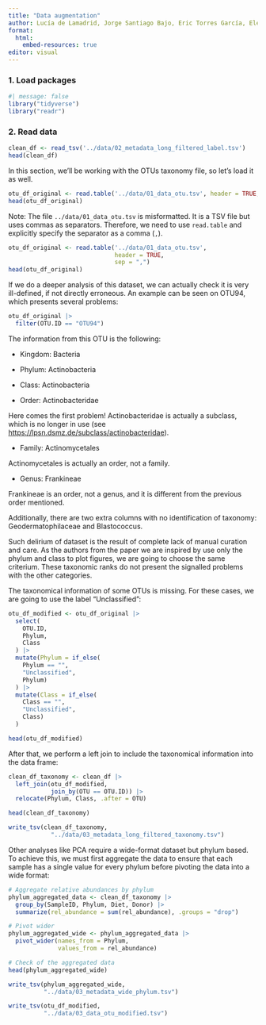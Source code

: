 ```yaml
---
title: "Data augmentation"
author: Lucía de Lamadrid, Jorge Santiago Bajo, Eric Torres García, Elena Iriondo Delgado
format:
  html:
    embed-resources: true
editor: visual
---
```


### 1. Load packages

```r
#| message: false 
library("tidyverse") 
library("readr")
```

### 2. Read data

```r
clean_df <- read_tsv('../data/02_metadata_long_filtered_label.tsv')
head(clean_df)
```

In this section, we'll be working with the OTUs taxonomy file, so let's load it as well.

```r
otu_df_original <- read.table('../data/01_data_otu.tsv', header = TRUE, sep = ",")
head(otu_df_original)
```

Note: The file `../data/01_data_otu.tsv` is misformatted. It is a TSV file but uses commas as separators. Therefore, we need to use `read.table` and explicitly specify the separator as a comma (`,`).

```r
otu_df_original <- read.table('../data/01_data_otu.tsv', 
                              header = TRUE, 
                              sep = ",")
head(otu_df_original)
```

If we do a deeper analysis of this dataset, we can actually check it is very ill-defined, if not directly erroneous. An example can be seen on OTU94, which presents several problems:

```r
otu_df_original |> 
  filter(OTU.ID == "OTU94")
```

The information from this OTU is the following:

-   Kingdom: Bacteria

-   Phylum: Actinobacteria

-   Class: Actinobacteria

-   Order: Actinobacteridae

Here comes the first problem! Actinobacteridae is actually a subclass, which is no longer in use (see <https://lpsn.dsmz.de/subclass/actinobacteridae>).

-   Family: Actinomycetales

Actinomycetales is actually an order, not a family.

-   Genus: Frankineae

Frankineae is an order, not a genus, and it is different from the previous order mentioned.

Additionally, there are two extra columns with no identification of taxonomy: Geodermatophilaceae and Blastococcus.

Such delirium of dataset is the result of complete lack of manual curation and care. As the authors from the paper we are inspired by use only the phylum and class to plot figures, we are going to choose the same criterium. These taxonomic ranks do not present the signalled problems with the other categories.

The taxonomical information of some OTUs is missing. For these cases, we are going to use the label "Unclassified":

```r
otu_df_modified <- otu_df_original |> 
  select(
    OTU.ID, 
    Phylum, 
    Class
  ) |> 
  mutate(Phylum = if_else(
    Phylum == "",
    "Unclassified",
    Phylum)
  ) |> 
  mutate(Class = if_else(
    Class == "", 
    "Unclassified", 
    Class)
  )

head(otu_df_modified)
```

After that, we perform a left join to include the taxonomical information into the data frame:

```r
clean_df_taxonomy <- clean_df |>  
  left_join(otu_df_modified, 
            join_by(OTU == OTU.ID)) |> 
  relocate(Phylum, Class, .after = OTU) 

head(clean_df_taxonomy)
```

```r
write_tsv(clean_df_taxonomy, 
            "../data/03_metadata_long_filtered_taxonomy.tsv")
```

Other analyses like PCA require a wide-format dataset but phylum based. To achieve this, we must first aggregate the data to ensure that each sample has a single value for every phylum before pivoting the data into a wide format:

```r
# Aggregate relative abundances by phylum
phylum_aggregated_data <- clean_df_taxonomy |>
  group_by(SampleID, Phylum, Diet, Donor) |> 
  summarize(rel_abundance = sum(rel_abundance), .groups = "drop")

# Pivot wider
phylum_aggregated_wide <- phylum_aggregated_data |> 
  pivot_wider(names_from = Phylum, 
              values_from = rel_abundance)

# Check of the aggregated data
head(phylum_aggregated_wide)
```

```r
write_tsv(phylum_aggregated_wide, 
          "../data/03_metadata_wide_phylum.tsv")
```

```r
write_tsv(otu_df_modified, 
          "../data/03_data_otu_modified.tsv")
```

